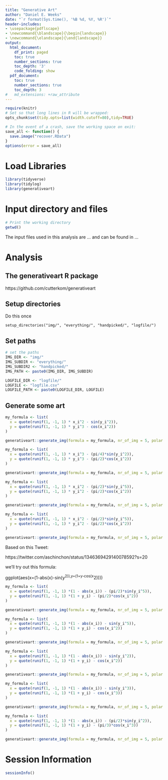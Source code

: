 ```yaml
---
title: "Generative Art"
author: "Daniel E. Weeks"
date: "`r format(Sys.time(), '%B %d, %Y, %R')`"
header-includes:
- \usepackage{pdflscape}
- \newcommand{\blandscape}{\begin{landscape}}
- \newcommand{\elandscape}{\end{landscape}}
output:
  html_document:
    df_print: paged
    toc: true
    number_sections: true
    toc_depth: '3'
    code_folding: show
  pdf_document:
    toc: true
    number_sections: true
    toc_depth: 3
#   md_extensions: +raw_attribute
---
```


```r
require(knitr)
# Set so that long lines in R will be wrapped:
opts_chunk$set(tidy.opts=list(width.cutoff=80),tidy=TRUE)
```

```r
# In the event of a crash, save the working space on exit:
save_all <- function() {
  save.image("recover.RData")
}
options(error = save_all)
```


# Load Libraries

```r
library(tidyverse)
library(tidylog)
library(generativeart)
```

# Input directory and files 

```r
# Print the working directory
getwd()
```
The input files used in this analysis are ... and can be found in ... 

# Analysis

## The generativeart R package

https://github.com/cutterkom/generativeart


## Setup directories

Do this once

```
setup_directories("img/", "everything/", "handpicked/", "logfile/")
```

## Set paths

```r
# set the paths
IMG_DIR <- "img/"
IMG_SUBDIR <- "everything/"
IMG_SUBDIR2 <- "handpicked/"
IMG_PATH <- paste0(IMG_DIR, IMG_SUBDIR)

LOGFILE_DIR <- "logfile/"
LOGFILE <- "logfile.csv"
LOGFILE_PATH <- paste0(LOGFILE_DIR, LOGFILE)

```


## Generate some art

```r
my_formula <- list(
  x = quote(runif(1, -1, 1) * x_i^2 - sin(y_i^2)),
  y = quote(runif(1, -1, 1) * y_i^3 - cos(x_i^2))
)

generativeart::generate_img(formula = my_formula, nr_of_img = 5, polar = TRUE, color = "white", background_color = "darkblue")
```

```r
my_formula <- list(
  x = quote(runif(1, -1, 1) * x_i^3 - (pi/4)*sin(y_i^2)),
  y = quote(runif(1, -1, 1) * y_i^3 - (pi/2)*cos(x_i^2))
)

generativeart::generate_img(formula = my_formula, nr_of_img = 5, polar = TRUE, color = "white", background_color = "darkblue")
```

```r
my_formula <- list(
  x = quote(runif(1, -1, 1) * x_i^2 - (pi/2)*sin(y_i^5)),
  y = quote(runif(1, -1, 1) * y_i^2 - (pi/2)*cos(x_i^2))
)

generativeart::generate_img(formula = my_formula, nr_of_img = 5, polar = TRUE, color = "white", background_color = "darkblue")
```

```r
my_formula <- list(
  x = quote(runif(1, -1, 1) * x_i^2 - (pi/2)*sin(y_i^5)),
  y = quote(runif(1, -1, 1) * y_i^2 - (pi/2)*cos(x_i^2))
)

generativeart::generate_img(formula = my_formula, nr_of_img = 5, polar = TRUE, color = "white", background_color = "darkblue")
```

Based on this Tweet:

https://twitter.com/aschinchon/status/1346369429140078592?s=20

we'll try out this formula:

ggplot(aes(x=(1-abs(x)-sin(y^2)),y=(1+y-cos(x^2))))

```r
my_formula <- list(
  x = quote(runif(1, -1, 1) *(1 - abs(x_i)) - (pi/2)*sin(y_i^5)),
  y = quote(runif(1, -1, 1) *(1 + y_i) - (pi/2)*cos(x_i^2))
)

generativeart::generate_img(formula = my_formula, nr_of_img = 5, polar = TRUE, color = "white", background_color = "darkblue")
```

```r
my_formula <- list(
  x = quote(runif(1, -1, 1) *(1 - abs(x_i)) - sin(y_i^5)),
  y = quote(runif(1, -1, 1) *(1 + y_i) - cos(x_i^2))
)

generativeart::generate_img(formula = my_formula, nr_of_img = 5, polar = TRUE, color = "white", background_color = "darkblue")
```

```r
my_formula <- list(
  x = quote(runif(1, -1, 1) *(1 - abs(x_i)) - sin(y_i^2)),
  y = quote(runif(1, -1, 1) *(1 + y_i) - cos(x_i^2))
)

generativeart::generate_img(formula = my_formula, nr_of_img = 5, polar = TRUE, color = "white", background_color = "darkblue")
```

```r
my_formula <- list(
  x = quote(runif(1, -1, 1) *(1 - abs(x_i)) - sin(y_i^3)),
  y = quote(runif(1, -1, 1) *(1 + y_i) - cos(x_i^3))
)

generativeart::generate_img(formula = my_formula, nr_of_img = 5, polar = TRUE, color = "white", background_color = "darkblue")
```

```r
my_formula <- list(
  x = quote(runif(1, -1, 1) *(1 - abs(x_i)) - (pi/2)*sin(y_i^2)),
  y = quote(runif(1, -1, 1) *(1 + y_i) - (pi/3)*cos(x_i^3))
)

generativeart::generate_img(formula = my_formula, nr_of_img = 5, polar = TRUE, color = "white", background_color = "darkblue")
```

# Session Information

```r
sessionInfo()
```

